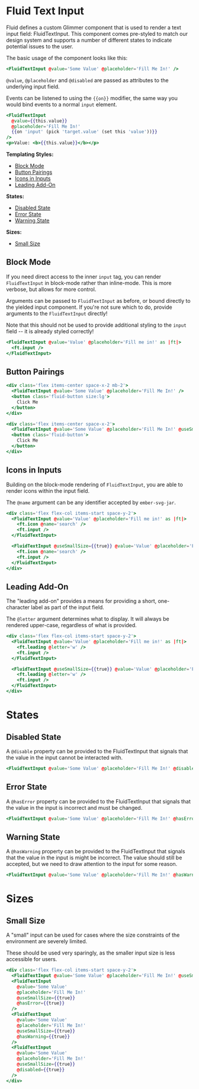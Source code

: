 
# Fluid Text Input

Fluid defines a custom Glimmer component that is used to render a text input field: FluidTextInput. This component comes pre-styled to match our design system and supports a number of different states to indicate potential issues to the user.

The basic usage of the component looks like this:

<Story id="components-inputs-fluid-text-input--default" />

```hbs
<FluidTextInput @value='Some Value' @placeholder='Fill Me In!' />
```

`@value`, `@placeholder` and `@disabled` are passed as attributes to the underlying input field.

Events can be listened to using the `{{on}}` modifier, the same way you would bind events to a normal `input` element.

```hbs
<FluidTextInput
  @value={{this.value}}
  @placeholder='Fill Me In!'
  {{on 'input' (pick 'target.value' (set this 'value'))}}
/>
<p>Value: <b>{{this.value}}</b></p>
```

**Templating Styles:**

- [Block Mode](#block-mode)
- [Button Pairings](#button-pairings)
- [Icons in Inputs](#icons-in-inputs)
- [Leading Add-On](#leading-add-on)

**States:**

- [Disabled State](#disabled-state)
- [Error State](#Error-state)
- [Warning State](#warning-state)

**Sizes:**
- [Small Size](#small-size)

## Block Mode

If you need direct access to the inner `input` tag, you can render `FluidTextInput` in block-mode rather than inline-mode. This is more verbose, but allows for more control.

Arguments can be passed to `FluidTextInput` as before, or bound directly to the yielded input component. If you're not sure which to do, provide arguments to the `FluidTextInput` directly!

Note that this should not be used to provide additional styling to the `input` field -- it is already styled correctly!

<Story id="components-inputs-fluid-text-input--block" />

```hbs
<FluidTextInput @value='Value' @placeholder='Fill me in!' as |ft|>
  <ft.input />
</FluidTextInput>
```


## Button Pairings

<Story id="components-inputs-fluid-text-input--pairings" height="110px"/>

```hbs
<div class='flex items-center space-x-2 mb-2'>
  <FluidTextInput @value='Some Value' @placeholder='Fill Me In!' />
  <button class='fluid-button size:lg'>
    Click Me
  </button>
</div>

<div class='flex items-center space-x-2'>
  <FluidTextInput @value='Some Value' @placeholder='Fill Me In!' @useSmallSize={{true}} />
  <button class='fluid-button'>
    Click Me
  </button>
</div>
```
## Icons in Inputs

Building on the block-mode rendering of `FluidTextInput`, you are able to render icons within the input field.

The `@name` argument can be any identifier accepted by `ember-svg-jar`.

```hbs
<div class='flex flex-col items-start space-y-2'>
  <FluidTextInput @value='Value' @placeholder='Fill me in!' as |ft|>
    <ft.icon @name='search' />
    <ft.input />
  </FluidTextInput>

  <FluidTextInput @useSmallSize={{true}} @value='Value' @placeholder='Fill me in!' as |ft|>
    <ft.icon @name='search' />
    <ft.input />
  </FluidTextInput>
</div>
```
## Leading Add-On

The "leading add-on" provides a means for providing a short, one-character label as part of the input field.

The `@letter` argument determines what to display. It will always be rendered upper-case, regardless of what is provided.

```hbs
<div class='flex flex-col items-start space-y-2'>
  <FluidTextInput @value='Value' @placeholder='Fill me in!' as |ft|>
    <ft.leading @letter='w' />
    <ft.input />
  </FluidTextInput>

  <FluidTextInput @useSmallSize={{true}} @value='Value' @placeholder='Fill me in!' as |ft|>
    <ft.leading @letter='w' />
    <ft.input />
  </FluidTextInput>
</div>
```
# States

## Disabled State

A `@disable` property can be provided to the FluidTextInput that signals that the value in the input cannot be interacted with.

```hbs
<FluidTextInput @value='Some Value' @placeholder='Fill Me In!' @disabled={{true}} />
```

## Error State

A `@hasError` property can be provided to the FluidTextInput that signals that the value in the input is incorrect and must be changed.

```hbs
<FluidTextInput @value='Some Value' @placeholder='Fill Me In!' @hasError={{true}} />
```
## Warning State

A `@hasWarning` property can be provided to the FluidTextInput that signals that the value in the input is might be incorrect. The value should still be accepted, but we need to draw attention to the input for some reason.

```hbs
<FluidTextInput @value='Some Value' @placeholder='Fill Me In!' @hasWarning={{true}} />
```
# Sizes

## Small Size

A "small" input can be used for cases where the size constraints of the environment are severely limited.

These should be used very sparingly, as the smaller input size is less accessible for users.

```hbs
<div class='flex flex-col items-start space-y-2'>
  <FluidTextInput @value='Some Value' @placeholder='Fill Me In!' @useSmallSize={{true}} />
  <FluidTextInput
    @value='Some Value'
    @placeholder='Fill Me In!'
    @useSmallSize={{true}}
    @hasError={{true}}
  />
  <FluidTextInput
    @value='Some Value'
    @placeholder='Fill Me In!'
    @useSmallSize={{true}}
    @hasWarning={{true}}
  />
  <FluidTextInput
    @value='Some Value'
    @placeholder='Fill Me In!'
    @useSmallSize={{true}}
    @disabled={{true}}
  />
</div>
```
